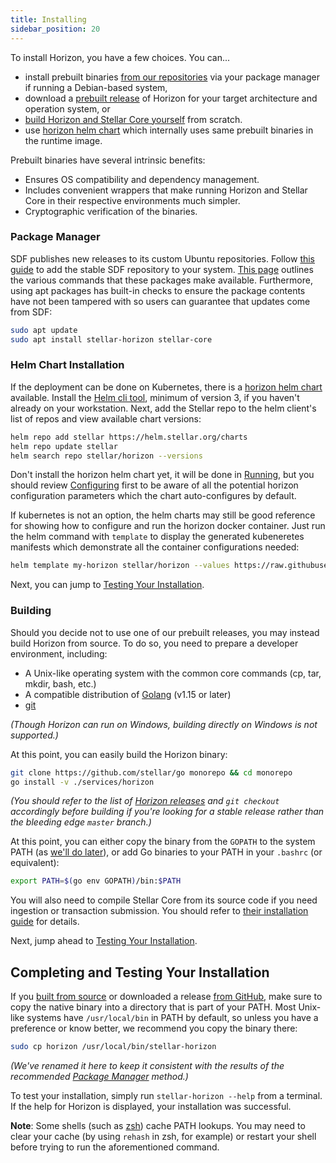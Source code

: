 ```yaml
---
title: Installing
sidebar_position: 20
---
```



To install Horizon, you have a few choices. You can...

- install prebuilt binaries [from our repositories](#package-manager) via your package manager if running a Debian-based system,
- download a [prebuilt release](https://github.com/stellar/go/releases/latest) of Horizon for your target architecture and operation system, or
- [build Horizon and Stellar Core yourself](#building) from scratch.
- use [horizon helm chart](#helm-chart-installation) which internally uses same prebuilt binaries in the runtime image.

Prebuilt binaries have several intrinsic benefits:

- Ensures OS compatibility and dependency management.
- Includes convenient wrappers that make running Horizon and Stellar Core in their respective environments much simpler.
- Cryptographic verification of the binaries.

### Package Manager

SDF publishes new releases to its custom Ubuntu repositories. Follow [this guide](https://github.com/stellar/packages/blob/master/docs/adding-the-sdf-stable-repository-to-your-system.md#adding-the-sdf-stable-repository-to-your-system) to add the stable SDF repository to your system. [This page](https://github.com/stellar/packages/blob/master/docs/installing-individual-packages.md#installing-individual-packages) outlines the various commands that these packages make available. Furthermore, using apt packages has built-in checks to ensure the package contents have not been tampered with so users can guarantee that updates come from SDF:

<CodeExample>

```bash
sudo apt update
sudo apt install stellar-horizon stellar-core
```

</CodeExample>

### Helm Chart Installation

If the deployment can be done on Kubernetes, there is a [horizon helm chart](https://github.com/stellar/helm-charts/blob/main/charts/horizon) available. Install the [Helm cli tool](https://helm.sh/docs/intro/install/), minimum of version 3, if you haven't already on your workstation. Next, add the Stellar repo to the helm client's list of repos and view available chart versions:

<CodeExample>

```bash
helm repo add stellar https://helm.stellar.org/charts
helm repo update stellar
helm search repo stellar/horizon --versions
```

</CodeExample>

Don't install the horizon helm chart yet, it will be done in [Running](./running.mdx), but you should review [Configuring](./configuring.mdx) first to be aware of all the potential horizon configuration parameters which the chart auto-configures by default.

If kubernetes is not an option, the helm charts may still be good reference for showing how to configure and run the horizon docker container. Just run the helm command with `template` to display the generated kubeneretes manifests which demonstrate all the container configurations needed:

<CodeExample>

```bash
helm template my-horizon stellar/horizon --values https://raw.githubusercontent.com/stellar/helm-charts/main/charts/horizon/values.yaml
```

</CodeExample>

Next, you can jump to [Testing Your Installation](#completing-and-testing-your-installation).

### Building

Should you decide not to use one of our prebuilt releases, you may instead build Horizon from source. To do so, you need to prepare a developer environment, including:

- A Unix-like operating system with the common core commands (cp, tar, mkdir, bash, etc.)
- A compatible distribution of [Golang](https://golang.org/dl/) (v1.15 or later)
- [git](https://git-scm.com/)

_(Though Horizon can run on Windows, *building* directly on Windows is not supported.)_

At this point, you can easily build the Horizon binary:

<CodeExample>

```bash
git clone https://github.com/stellar/go monorepo && cd monorepo
go install -v ./services/horizon
```

</CodeExample>

_(You should refer to the list of [Horizon releases](https://github.com/stellar/go/releases) and `git checkout` accordingly before building if you're looking for a stable release rather than the bleeding edge `master` branch.)_

At this point, you can either copy the binary from the `GOPATH` to the system PATH (as [we'll do later](#completing-and-testing-your-installation)), or add Go binaries to your PATH in your `.bashrc` (or equivalent):

<CodeExample>

```bash
export PATH=$(go env GOPATH)/bin:$PATH
```

</CodeExample>

You will also need to compile Stellar Core from its source code if you need ingestion or transaction submission. You should refer to [their installation guide](https://github.com/stellar/stellar-core/blob/master/INSTALL.md) for details.

Next, jump ahead to [Testing Your Installation](#completing-and-testing-your-installation).

## Completing and Testing Your Installation

If you [built from source](#building) or downloaded a release [from GitHub](https://github.com/stellar/go/releases), make sure to copy the native binary into a directory that is part of your PATH. Most Unix-like systems have `/usr/local/bin` in PATH by default, so unless you have a preference or know better, we recommend you copy the binary there:

<CodeExample>

```bash
sudo cp horizon /usr/local/bin/stellar-horizon
```

</CodeExample>

_(We've renamed it here to keep it consistent with the results of the recommended [Package Manager](#package-manager) method.)_

To test your installation, simply run `stellar-horizon --help` from a terminal. If the help for Horizon is displayed, your installation was successful.

**Note**: Some shells (such as [zsh](https://www.zsh.org/)) cache PATH lookups. You may need to clear your cache (by using `rehash` in zsh, for example) or restart your shell before trying to run the aforementioned command.
